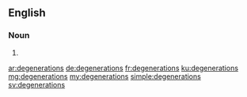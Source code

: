 ==English==

===Noun===
{{head|en|plural}}

# {{plural of|degeneration|lang=en|nocat=1}}

[[ar:degenerations]]
[[de:degenerations]]
[[fr:degenerations]]
[[ku:degenerations]]
[[mg:degenerations]]
[[my:degenerations]]
[[simple:degenerations]]
[[sv:degenerations]]